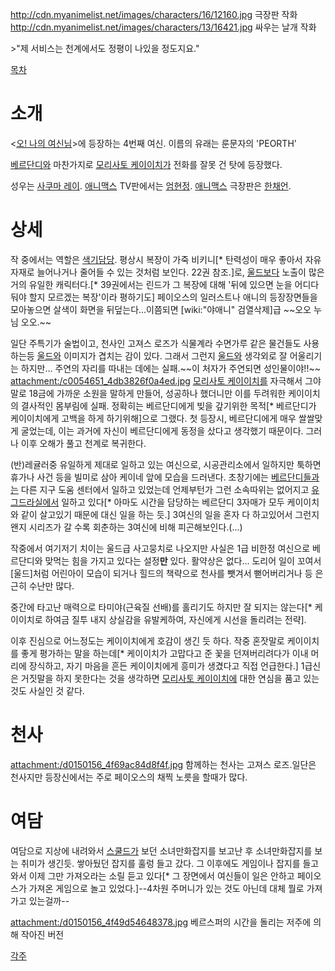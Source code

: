http://cdn.myanimelist.net/images/characters/16/12160.jpg
극장판 작화
http://cdn.myanimelist.net/images/characters/13/16421.jpg
싸우는 날개 작화

>"제 서비스는 천계에서도 정평이 나있을 정도지요."

[[목차]]
　
= 소개 =
<[[오! 나의 여신님]]>에 등장하는 4번째 여신. 이름의 유래는 룬문자의 'PEORTH'

[[베르단디]]와 마찬가지로 [[모리사토 케이이치]]가 전화를 잘못 건 탓에 등장했다.

성우는 [[사쿠마 레이]]. [[애니맥스]] TV판에서는 [[엄현정]]. [[애니맥스]] 극장판은 [[한채언]].

= 상세 =
작 중에서는 역할은 [[색기담당]]. 평상시 복장이 가죽 비키니[* 탄력성이 매우 좋아서 자유자재로 늘어나거나 줄어들 수 있는 것처럼 보인다. 22권 참조.]로, [[울드]]보다 노출이 많은 거의 유일한 캐릭터다.[* 39권에서는 린드가 그 복장에 대해 '뒤에 있으면 눈을 어디다 둬야 할지 모르겠는 복장'이라 평하기도] 페이오스의 일러스트나 애니의 등장장면들을 모아놓으면 살색이 화면을 뒤덮는다...이쯤되면 [wiki:"야애니" 검열삭제]급 ~~오오 누님 오오.~~

일단 주특기가 술법이고, 천사인 고져스 로즈가 식물계라 수면가루 같은 물건들도 사용하는등 [[울드]]와 이미지가 겹치는 감이 있다. 그래서 그런지 [[울드]]와 생각외로 잘 어울리기는 하지만… 주연의 자리를 따내는 데에는 실패.~~이 처자가 주연되면 성인물이야!!~~
attachment:/c0054651_4db3826f0a4ed.jpg
[[모리사토 케이이치]]를 자극해서 그야말로 18금에 가까운 소원을 말하게 만들어, 성공하나 했더니만 이를 두려워한 케이이치의 결사적인 몸부림에 실패. 정확히는 베르단디에게 빚을 갚기위한 목적[* 베르단디가 케이이치에게 고백을 하게 하기위해]으로 그랬다. 
첫 등장시, 베르단디에게 매우 쌀쌀맞게 굴었는데, 이는 과거에 자신이 베르단디에게 동정을 샀다고 생각했기 때문이다. 그러나 이후 오해가 풀고 천계로 복귀한다.

(반)레귤러중 유일하게 제대로 일하고 있는 여신으로, 시공관리소에서 일하지만 툭하면 휴가나 사건 등을 빌미로 삼아 케이네 앞에 모습을 드러낸다. 초창기에는 [[베르단디]]들과는 다른 지구 도움 센터에서 일하고 있었는데 언제부턴가 그런 소속따위는 없어지고 [[유그드라실]]에서 일하고 있다[* 아마도 시간을 담당하는 베르단디 3자매가 모두 케이이치와 같이 살고있기 때문에 대신 일을 하는 듯.] 3여신의 일을 혼자 다 하고있어서 그런지 왠지 시리즈가 갈 수록 회춘하는 3여신에 비해 피곤해보인다.(...)

작중에서 여기저기 치이는 울드급 사고뭉치로 나오지만 사실은 1급 비한정 여신으로 베르단디와 맞먹는 힘을 가지고 있다는 설정'''만''' 있다. 활약상은 없다... 도리어 일이 꼬여서 [울드]처럼 어린아이 모습이 되거나 힐드의 책략으로 천사를 뺏겨서 뻗어버리거나 등 은근히 수난만 많다.

중간에 타고난 매력으로 타미야(근육질 선배)를 홀리기도 하지만 잘 되지는 않는다[* 케이이치로 하여금 질투 내지 상실감을 유발케하여, 자신에게 시선을 돌리려는 전략]. 

이후 진심으로 어느정도는 케이이치에게 호감이 생긴 듯 하다. 작중 혼잣말로 케이이치를 좋게 평가하는 말을 하는데[* 케이이치가 고맙다고 준 꽃을 던져버리려다가 이내 머리에 장식하고, 자기 마음을 흔든 케이이치에게 흥미가 생겼다고 직접 언급한다.] 1급신은 거짓말을 하지 못한다는 것을 생각하면 [[모리사토 케이이치]]에 대한 연심을 품고 있는 것도 사실인 것 같다.

= 천사 =
attachment:/d0150156_4f69ac84d8f4f.jpg
함께하는 천사는 고져스 로즈.일단은 천사지만 등장신에서는 주로 페이오스의 채찍 노릇을 할때가 많다.


= 여담 =
여담으로 지상에 내려와서 [[스쿨드]]가 보던 소녀만화잡지를 보고난 후 소녀만화잡지를 보는 취미가 생긴듯. 쌓아뒀던 잡지를 훌렁 들고 갔다.
그 이후에도 게임이나 잡지를 들고와서 이제 그만 가져오라는 소릴 듣고 있다[* 그 장면에서 여신들이 일은 안하고 페이오스가 가져온 게임으로 놀고 있었다.]--4차원 주머니가 있는 것도 아닌데 대체 뭘로 가져가고 있는걸까--

attachment:/d0150156_4f49d54648378.jpg
베르스퍼의 시간을 돌리는 저주에 의해 작아진 버전

[[각주]]
